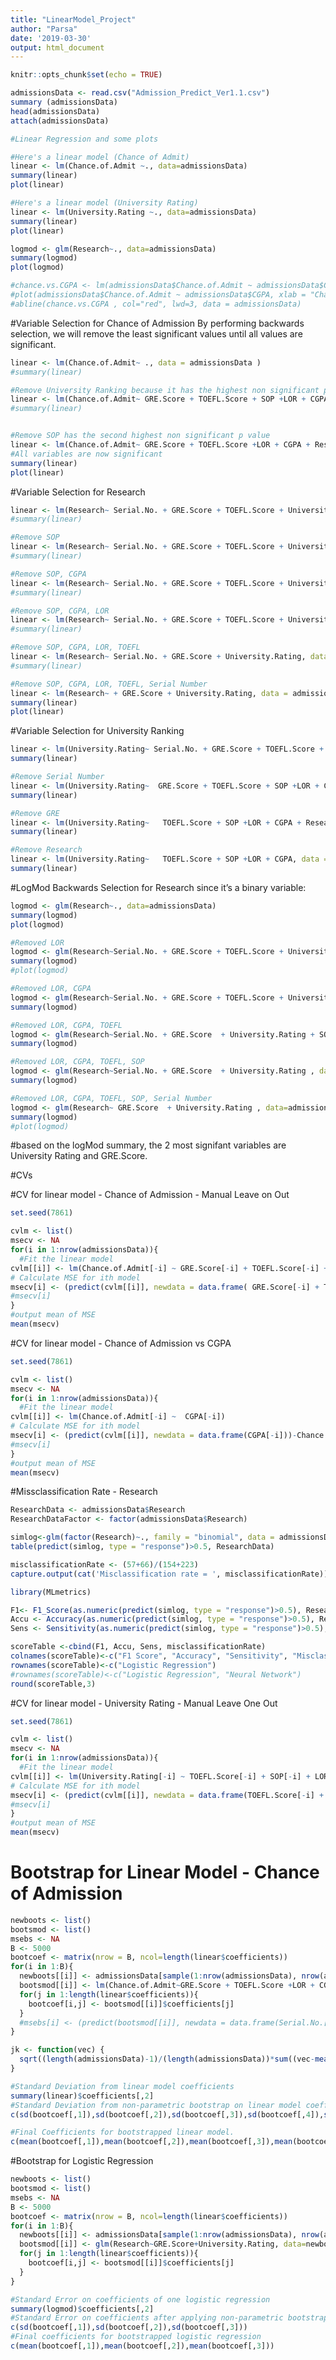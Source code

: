 ```yaml
---
title: "LinearModel_Project"
author: "Parsa"
date: '2019-03-30'
output: html_document
---
```


```r
knitr::opts_chunk$set(echo = TRUE)
```

```r
admissionsData <- read.csv("Admission_Predict_Ver1.1.csv")
summary (admissionsData)
head(admissionsData)
attach(admissionsData)

#Linear Regression and some plots

#Here's a linear model (Chance of Admit)
linear <- lm(Chance.of.Admit ~., data=admissionsData)
summary(linear)
plot(linear)

#Here's a linear model (University Rating)
linear <- lm(University.Rating ~., data=admissionsData)
summary(linear)
plot(linear)

logmod <- glm(Research~., data=admissionsData)
summary(logmod)
plot(logmod)

#chance.vs.CGPA <- lm(admissionsData$Chance.of.Admit ~ admissionsData$CGPA)
#plot(admissionsData$Chance.of.Admit ~ admissionsData$CGPA, xlab = "Chance of Admission", ylab = "CGPA", main = "Chance of Admission VS CGPA")
#abline(chance.vs.CGPA , col="red", lwd=3, data = admissionsData)
```


#Variable Selection for Chance of Admission
By performing backwards selection, we will remove the least significant values until all values are significant.
```r
linear <- lm(Chance.of.Admit~ ., data = admissionsData )
#summary(linear)

#Remove University Ranking because it has the highest non significant p value
linear <- lm(Chance.of.Admit~ GRE.Score + TOEFL.Score + SOP +LOR + CGPA + Research , data = admissionsData )
#summary(linear)


#Remove SOP has the second highest non significant p value
linear <- lm(Chance.of.Admit~ GRE.Score + TOEFL.Score +LOR + CGPA + Research , data = admissionsData )
#All variables are now significant
summary(linear)
plot(linear)
```



#Variable Selection for Research 
```r
linear <- lm(Research~ Serial.No. + GRE.Score + TOEFL.Score + University.Rating + SOP +LOR + CGPA, data = admissionsData )
#summary(linear)

#Remove SOP
linear <- lm(Research~ Serial.No. + GRE.Score + TOEFL.Score + University.Rating  +LOR + CGPA, data = admissionsData )
#summary(linear)

#Remove SOP, CGPA
linear <- lm(Research~ Serial.No. + GRE.Score + TOEFL.Score + University.Rating  +LOR, data = admissionsData )
#summary(linear)

#Remove SOP, CGPA, LOR
linear <- lm(Research~ Serial.No. + GRE.Score + TOEFL.Score + University.Rating, data = admissionsData )
#summary(linear)

#Remove SOP, CGPA, LOR, TOEFL
linear <- lm(Research~ Serial.No. + GRE.Score + University.Rating, data = admissionsData )
#summary(linear)

#Remove SOP, CGPA, LOR, TOEFL, Serial Number
linear <- lm(Research~ + GRE.Score + University.Rating, data = admissionsData )
summary(linear)
plot(linear)

```

#Variable Selection for University Ranking
```r
linear <- lm(University.Rating~ Serial.No. + GRE.Score + TOEFL.Score + SOP +LOR + CGPA + Research, data = admissionsData )
summary(linear)

#Remove Serial Number
linear <- lm(University.Rating~  GRE.Score + TOEFL.Score + SOP +LOR + CGPA + Research, data = admissionsData )
summary(linear)

#Remove GRE
linear <- lm(University.Rating~   TOEFL.Score + SOP +LOR + CGPA + Research, data = admissionsData )
summary(linear)

#Remove Research
linear <- lm(University.Rating~   TOEFL.Score + SOP +LOR + CGPA, data = admissionsData )
summary(linear)
```

#LogMod Backwards Selection for Research since it's a binary variable:
```r
logmod <- glm(Research~., data=admissionsData)
summary(logmod)
plot(logmod)

#Removed LOR
logmod <- glm(Research~Serial.No. + GRE.Score + TOEFL.Score + University.Rating + SOP + CGPA, data=admissionsData)
summary(logmod)
#plot(logmod)

#Removed LOR, CGPA
logmod <- glm(Research~Serial.No. + GRE.Score + TOEFL.Score + University.Rating + SOP , data=admissionsData)
summary(logmod)

#Removed LOR, CGPA, TOEFL
logmod <- glm(Research~Serial.No. + GRE.Score  + University.Rating + SOP , data=admissionsData)
summary(logmod)

#Removed LOR, CGPA, TOEFL, SOP
logmod <- glm(Research~Serial.No. + GRE.Score  + University.Rating , data=admissionsData)
summary(logmod)

#Removed LOR, CGPA, TOEFL, SOP, Serial Number
logmod <- glm(Research~ GRE.Score  + University.Rating , data=admissionsData)
summary(logmod)
#plot(logmod)
```
#based on the logMod summary, the 2 most signifant variables are University Rating and GRE.Score. 



#CVs

#CV for linear model - Chance of Admission - Manual Leave on Out
```r
set.seed(7861)

cvlm <- list()
msecv <- NA
for(i in 1:nrow(admissionsData)){
  #Fit the linear model
cvlm[[i]] <- lm(Chance.of.Admit[-i] ~ GRE.Score[-i] + TOEFL.Score[-i] +LOR[-i] + CGPA[-i] + Research[-i])
# Calculate MSE for ith model
msecv[i] <- (predict(cvlm[[i]], newdata = data.frame( GRE.Score[-i] + TOEFL.Score[-i] +LOR[-i] + CGPA[-i] + Research[-i]))-Chance.of.Admit[i])^2
#msecv[i]
}
#output mean of MSE
mean(msecv)
```

#CV for linear model - Chance of Admission vs CGPA
```r
set.seed(7861)

cvlm <- list()
msecv <- NA
for(i in 1:nrow(admissionsData)){
  #Fit the linear model
cvlm[[i]] <- lm(Chance.of.Admit[-i] ~  CGPA[-i])
# Calculate MSE for ith model
msecv[i] <- (predict(cvlm[[i]], newdata = data.frame(CGPA[-i]))-Chance.of.Admit[i])^2
#msecv[i]
}
#output mean of MSE
mean(msecv)
```

#Missclassification Rate - Research 
```r
ResearchData <- admissionsData$Research
ResearchDataFactor <- factor(admissionsData$Research)

simlog<-glm(factor(Research)~., family = "binomial", data = admissionsData)
table(predict(simlog, type = "response")>0.5, ResearchData)

misclassificationRate <- (57+66)/(154+223)
capture.output(cat('Misclassification rate = ', misclassificationRate))

library(MLmetrics)

F1<- F1_Score(as.numeric(predict(simlog, type = "response")>0.5), ResearchData)
Accu <- Accuracy(as.numeric(predict(simlog, type = "response")>0.5), ResearchData)
Sens <- Sensitivity(as.numeric(predict(simlog, type = "response")>0.5), ResearchData)

scoreTable <-cbind(F1, Accu, Sens, misclassificationRate)
colnames(scoreTable)<-c("F1 Score", "Accuracy", "Sensitivity", "Misclassification")
rownames(scoreTable)<-c("Logistic Regression")
#rownames(scoreTable)<-c("Logistic Regression", "Neural Network")
round(scoreTable,3)

```

#CV for linear model - University Rating - Manual Leave One Out
```r
set.seed(7861)

cvlm <- list()
msecv <- NA
for(i in 1:nrow(admissionsData)){
  #Fit the linear model
cvlm[[i]] <- lm(University.Rating[-i] ~ TOEFL.Score[-i] + SOP[-i] + LOR[-1] + CGPA[-i])
# Calculate MSE for ith model
msecv[i] <- (predict(cvlm[[i]], newdata = data.frame(TOEFL.Score[-i] + SOP[-i] + LOR[-1] + CGPA[-i]))-University.Rating[i])^2
#msecv[i]
}
#output mean of MSE
mean(msecv)
```

# Bootstrap for Linear Model - Chance of Admission
```r
newboots <- list()
bootsmod <- list()
msebs <- NA
B <- 5000
bootcoef <- matrix(nrow = B, ncol=length(linear$coefficients))
for(i in 1:B){
  newboots[[i]] <- admissionsData[sample(1:nrow(admissionsData), nrow(admissionsData), replace=TRUE),]
  bootsmod[[i]] <- lm(Chance.of.Admit~GRE.Score + TOEFL.Score +LOR + CGPA + Research, data=newboots[[i]])
  for(j in 1:length(linear$coefficients)){
    bootcoef[i,j] <- bootsmod[[i]]$coefficients[j]
  }
  #msebs[i] <- (predict(bootsmod[[i]], newdata = data.frame(Serial.No.[-i] + GRE.Score[-i] + TOEFL.Score[-i] +LOR[-i] + CGPA[-i] + Research[-i]))-Chance.of.Admit[i])^2
}

jk <- function(vec) {
  sqrt((length(admissionsData)-1)/(length(admissionsData))*sum((vec-mean(vec))^2))
}

#Standard Deviation from linear model coefficients
summary(linear)$coefficients[,2]
#Standard Deviation from non-parametric bootstrap on linear model coefficients
c(sd(bootcoef[,1]),sd(bootcoef[,2]),sd(bootcoef[,3]),sd(bootcoef[,4]),sd(bootcoef[,5]),sd(bootcoef[,6]))

#Final Coefficients for bootstrapped linear model. 
c(mean(bootcoef[,1]),mean(bootcoef[,2]),mean(bootcoef[,3]),mean(bootcoef[,4]),mean(bootcoef[,5]),mean(bootcoef[,6]))
```



#Bootstrap for Logistic Regression

```r
newboots <- list()
bootsmod <- list()
msebs <- NA
B <- 5000
bootcoef <- matrix(nrow = B, ncol=length(linear$coefficients))
for(i in 1:B){
  newboots[[i]] <- admissionsData[sample(1:nrow(admissionsData), nrow(admissionsData), replace=TRUE),]
  bootsmod[[i]] <- glm(Research~GRE.Score+University.Rating, data=newboots[[i]])
  for(j in 1:length(linear$coefficients)){
    bootcoef[i,j] <- bootsmod[[i]]$coefficients[j]
  }
}

#Standard Error on coefficients of one logistic regression
summary(logmod)$coefficients[,2]
#Standard Error on coefficients after applying non-parametric bootstrap
c(sd(bootcoef[,1]),sd(bootcoef[,2]),sd(bootcoef[,3]))
#Final coefficients for bootstrapped logistic regression
c(mean(bootcoef[,1]),mean(bootcoef[,2]),mean(bootcoef[,3]))
```